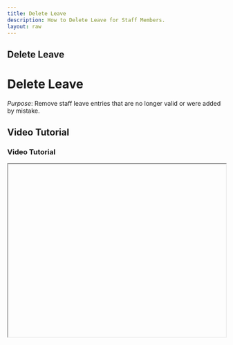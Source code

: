 ```yaml
---
title: Delete Leave
description: How to Delete Leave for Staff Members.
layout: raw
---
```



<div className="mdx-content">

## Delete Leave

<h1 className="text-3xl font-bold text-gray-900 mb-4">Delete Leave</h1>  

*Purpose*: Remove staff leave entries that are no longer valid or were added by mistake.

## Video Tutorial

<h3 className="text-xl font-medium text-gray-800 mb-2">Video Tutorial</h3>

<iframe
  width="100%"
  height="400"
  title="Delete Leave Tutorial"
  allowFullScreen
  className="rounded-lg"
/>

---

## Steps:

<h2 className="text-2xl font-semibold text-gray-800 mt-8 mb-4">Step-by-step Instructions</h2>

❶ **In the Leave tab under the Staff section, find the record to be deleted.**  
❷ **Click the three-dot menu on the row and select “Delete”.**  
❸ **A confirmation popup will appear.**  
❹ **Click “Confirm” to permanently delete the leave record, or “Cancel” to exit without deleting.**

---

**Tip for First-Time Users**:  
Deleting leaves helps maintain clean records and avoids scheduling conflicts.

<div className="space-y-4 mt-6">

<div className="my-10 border-t border-gray-200" />

## More questions about this

<h3 className="text-xl font-semibold text-black mb-4 mt-10"> More questions about this?</h3>
</div>
<div className="space-y-4 mt-6">
  <details className="bg-white rounded-md p-4 border border-gray-300">
  <summary
    className="font-medium text-base text-gray-900"
    style={{
      backgroundColor: 'transparent',
      outline: 'none',
      cursor: 'pointer',
      userSelect: 'none',
      listStyle: 'none',
    }}
  >Can I recover a deleted leave?</summary>
   <p className="mt-2 text-sm text-gray-700">
      No, once deleted, the leave entry cannot be recovered.
    </p>
  </details>

  <details className="bg-white rounded-md p-4 border border-gray-300">
  <summary
    className="font-medium text-base text-gray-900"
    style={{
      backgroundColor: 'transparent',
      outline: 'none',
      cursor: 'pointer',
      userSelect: 'none',
      listStyle: 'none',
    }}
  >Does deletion notify staff?</summary>
    <p className="mt-2 text-sm text-gray-700">
      No, staff are not notified when their leave is deleted unless manually informed.
    </p>
  </details>
</div>
</div>

---

<div className="space-y-4 mt-6">

<div className="my-10 border-t border-gray-200" />

<div className="mdx-content mt-10">

Was this article helpful?

<div style={{ display: 'flex', gap: '1rem' }}>
  <button style={{ padding: '0.5rem', borderRadius: '9999px', backgroundColor: '#f0f0f0' }}>
    👍
  </button>
  <button style={{ padding: '0.5rem', borderRadius: '9999px', backgroundColor: '#f0f0f0' }}>
    👎
  </button>
</div>
</div>

---
</div>
